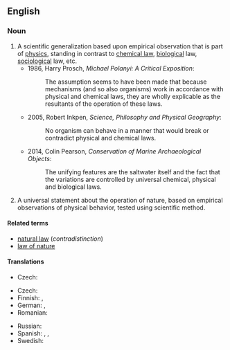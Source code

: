 ==English==
{{wikipedia}}

===Noun===
{{en-noun}}

# A scientific generalization based upon empirical observation that is part of [[physics]], standing in contrast to [[chemical law]], [[biological]] law, [[sociological]] law, etc.
#* 1986, Harry Prosch, ''Michael Polanyi: A Critical Exposition'':
#*: The assumption seems to have been made that because mechanisms (and so also organisms) work in accordance with physical and chemical laws, they are wholly explicable as the resultants of the operation of these laws.
#* 2005, Robert Inkpen, ''Science, Philosophy and Physical Geography'':
#*: No organism can behave in a manner that would break or contradict physical and chemical laws.
#* 2014, Colin Pearson, ''Conservation of Marine Archaeological Objects'':
#*: The unifying features are the saltwater itself and the fact that the variations are controlled by universal chemical, physical and biological laws.
# A universal statement about the operation of nature, based on empirical observations of physical behavior, tested using scientific method.

====Related terms====
* [[natural law]] (''contradistinction'')
* [[law of nature]]

====Translations====
{{trans-top|scientific law that is part of physics}}
* Czech: {{t|cs|fyzikální zákon|m}}
{{trans-mid}}
{{trans-bottom}}

{{trans-top|physical law}}
* Czech: {{t|cs|přírodní zákon|m}}
* Finnish: {{t|fi|[[fysiikka|fysiikan]] [[laki]]}}, {{t+|fi|luonnonlaki}}
* German: {{t+|de|Naturgesetz|n}}, {{t|de|physikalisches Gesetz|n}}
* Romanian: {{t|ro|lege fizică|f}}
{{trans-mid}}
* Russian: {{t+|ru|физи́ческий зако́н|m}}
* Spanish: {{t|es|ley de la naturaleza|f}}, {{t|es|leyes naturales|f-p}}, {{t|es|ley científica|f}}
* Swedish: {{t+|sv|naturlag|c}}
{{trans-bottom}}